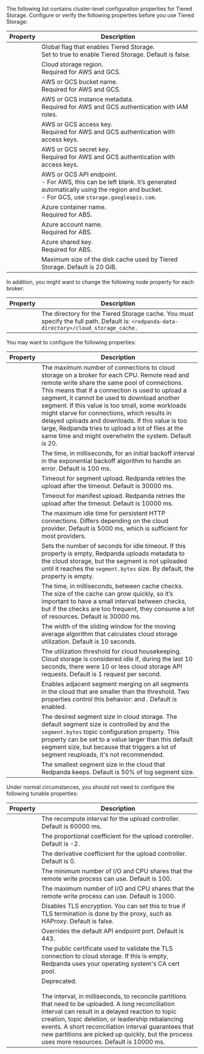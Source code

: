 
The following list contains cluster-level configuration properties for Tiered Storage. Configure or verify the following properties before you use Tiered Storage:

| Property      | Description |
| ----------- | ----------- |
| <ClusterProperty name="cloud_storage_enabled" frontmatter={props.frontmatter}/> | Global flag that enables Tiered Storage. <br/>Set to true to enable Tiered Storage. Default is false.  |
| <ClusterProperty name="cloud_storage_region" frontmatter={props.frontmatter}/> | Cloud storage region. <br/>Required for AWS and GCS. |
| <ClusterProperty name="cloud_storage_bucket" frontmatter={props.frontmatter}/> | AWS or GCS bucket name. <br/>Required for AWS and GCS. |
| <ClusterProperty name="cloud_storage_credentials_source" frontmatter={props.frontmatter}/> | AWS or GCS instance metadata. <br/>Required for AWS and GCS authentication with IAM roles. |
| <ClusterProperty name="cloud_storage_access_key" frontmatter={props.frontmatter}/>| AWS or GCS access key. <br/>Required for AWS and GCS authentication with access keys. |
| <ClusterProperty name="cloud_storage_secret_key" frontmatter={props.frontmatter}/> | AWS or GCS secret key. <br/>Required for AWS and GCS authentication with access keys.  |
| <ClusterProperty name="cloud_storage_api_endpoint" frontmatter={props.frontmatter}/> | AWS or GCS API endpoint. <br/>- For AWS, this can be left blank. It’s generated automatically using the region and bucket. <br/>- For GCS, use `storage.googleapis.com`. |
| <ClusterProperty name="cloud_storage_azure_container" frontmatter={props.frontmatter}/> | Azure container name. <br/>Required for ABS. |
| <ClusterProperty name="cloud_storage_azure_storage_account" frontmatter={props.frontmatter}/> | Azure account name. <br/>Required for ABS. |
| <ClusterProperty name="cloud_storage_azure_shared_key" frontmatter={props.frontmatter}/> | Azure shared key. <br/>Required for ABS. |
| <ClusterProperty name="cloud_storage_cache_size" frontmatter={props.frontmatter}/> | Maximum size of the disk cache used by Tiered Storage. Default is 20 GiB. |

In addition, you might want to change the following node property for each broker:

| Property      | Description |
| ----------- | ----------- |
| <NodeProperty name="cloud_storage_cache_directory" frontmatter={props.frontmatter}/> | The directory for the Tiered Storage cache. You must specify the full path. Default is: `<redpanda-data-directory>/cloud_storage_cache.` |

You may want to configure the following properties:

| Property      | Description |
| ----------- | ----------- |
| <ClusterProperty name="cloud_storage_max_connections" frontmatter={props.frontmatter}/> | The maximum number of connections to cloud storage on a broker for each CPU. Remote read and remote write share the same pool of connections. This means that if a connection is used to upload a segment, it cannot be used to download another segment. If this value is too small, some workloads might starve for connections, which results in delayed uploads and downloads. If this value is too large, Redpanda tries to upload a lot of files at the same time and might overwhelm the system. Default is 20. |
| <TunableClusterProperty name="cloud_storage_initial_backoff_ms" frontmatter={props.frontmatter}/> | The time, in milliseconds, for an initial backoff interval in the exponential backoff algorithm to handle an error. Default is 100 ms. |
| <TunableClusterProperty name="cloud_storage_segment_upload_timeout_ms" frontmatter={props.frontmatter}/> | Timeout for segment upload. Redpanda retries the upload after the timeout. Default is 30000 ms. |
| <TunableClusterProperty name="cloud_storage_manifest_upload_timeout_ms" frontmatter={props.frontmatter}/> | Timeout for manifest upload. Redpanda retries the upload after the timeout. Default is 10000 ms. |
| <TunableClusterProperty name="cloud_storage_max_connection_idle_time_ms" frontmatter={props.frontmatter}/> | The maximum idle time for persistent HTTP connections. Differs depending on the cloud provider. Default is 5000 ms, which is sufficient for most providers. |
| <TunableClusterProperty name="cloud_storage_segment_max_upload_interval_sec" frontmatter={props.frontmatter}/> | Sets the number of seconds for idle timeout. If this property is empty, Redpanda uploads metadata to the cloud storage, but the segment is not uploaded until it reaches the `segment.bytes` size. By default, the property is empty. |
| <TunableClusterProperty name="cloud_storage_cache_check_interval" frontmatter={props.frontmatter}/> | The time, in milliseconds, between cache checks. The size of the cache can grow quickly, so it’s important to have a small interval between checks, but if the checks are too frequent, they consume a lot of resources. Default is 30000 ms. |
| <TunableClusterProperty name="cloud_storage_idle_timeout_ms" frontmatter={props.frontmatter}/> | The width of the sliding window for the moving average algorithm that calculates cloud storage utilization. Default is 10 seconds. |
| <TunableClusterProperty name="cloud_storage_idle_threshold_rps" frontmatter={props.frontmatter}/> | The utilization threshold for cloud housekeeping. Cloud storage is considered idle if, during the last 10 seconds, there were 10 or less cloud storage API requests. Default is 1 request per second.  |
| <TunableClusterProperty name="cloud_storage_enable_segment_merging" frontmatter={props.frontmatter}/>  | Enables adjacent segment merging on all segments in the cloud that are smaller than the threshold. Two properties control this behavior: <TunableClusterProperty name="cloud_storage_segment_size_target" frontmatter={props.frontmatter}/> and <TunableClusterProperty name="cloud_storage_segment_size_min" frontmatter={props.frontmatter}/>. Default is enabled. |
| <TunableClusterProperty name="cloud_storage_segment_size_target" frontmatter={props.frontmatter}/>| The desired segment size in cloud storage. The default segment size is controlled by <TunableClusterProperty name="log_segment_size" frontmatter={props.frontmatter}/> and the `segment.bytes` topic configuration property. This property can be set to a value larger than this default segment size, but because that triggers a lot of segment reuploads, it's not recommended. |
| <TunableClusterProperty name="cloud_storage_segment_size_min" frontmatter={props.frontmatter}/> | The smallest segment size in the cloud that Redpanda keeps. Default is 50% of log segment size. |

Under normal circumstances, you should not need to configure the following tunable properties:

| Property      | Description |
| ----------- | ----------- |
| <TunableClusterProperty name="cloud_storage_upload_ctrl_update_interval_ms" frontmatter={props.frontmatter}/> | The recompute interval for the upload controller. Default is 60000 ms. |
| <TunableClusterProperty name="cloud_storage_upload_ctrl_p_coeff" frontmatter={props.frontmatter}/> | The proportional coefficient for the upload controller. Default is -2. |
| <TunableClusterProperty name="cloud_storage_upload_ctrl_d_coeff" frontmatter={props.frontmatter}/> | The derivative coefficient for the upload controller. Default is 0. |
| <TunableClusterProperty name="cloud_storage_upload_ctrl_min_shares" frontmatter={props.frontmatter}/> | The minimum number of I/O and CPU shares that the remote write process can use. Default is 100. |
| <TunableClusterProperty name="cloud_storage_upload_ctrl_max_shares" frontmatter={props.frontmatter}/> | The maximum number of I/O and CPU shares that the remote write process can use. Default is 1000. |
| <TunableClusterProperty name="cloud_storage_disable_tls" frontmatter={props.frontmatter}/> | Disables TLS encryption. You can set this to true if TLS termination is done by the proxy, such as HAProxy. Default is false.  |
| <TunableClusterProperty name="cloud_storage_api_endpoint_port" frontmatter={props.frontmatter}/> | Overrides the default API endpoint port. Default is 443. |
| <TunableClusterProperty name="cloud_storage_trust_file" frontmatter={props.frontmatter}/> | The public certificate used to validate the TLS connection to cloud storage. If this is empty, Redpanda uses your operating system's CA cert pool. |
| <TunableClusterProperty name="cloud_storage_reconciliation_interval_ms" frontmatter={props.frontmatter}/> | Deprecated. <br/><br/> The interval, in milliseconds, to reconcile partitions that need to be uploaded. A long reconciliation interval can result in a delayed reaction to topic creation, topic deletion, or leadership rebalancing events. A short reconciliation interval guarantees that new partitions are picked up quickly, but the process uses more resources. Default is 10000 ms. |
